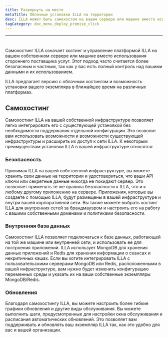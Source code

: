 ```yaml
---
title: Развернуть на месте
metaTitle: Облачные установки ILLA на территории
desc: ILLA может быть самохостом на вашем сервере или машине вместо использования стороннего провайдера услуг
tagCategory: doc_menu_deploy_premise_click
---
```


* * *

# <Heading hidden>Развернуть на месте</Heading>

Самохостинг ILLA означает хостинг и управление платформой ILLA на вашем собственном сервере или машине вместо использования стороннего поставщика услуг. Этот подход часто считается более безопасным и частным, так как у вас есть полный контроль над вашими данными и их использованием.

ILLA предлагает версию с облачным хостингом и возможность установки вашего экземпляра в ближайшее время на различных платформах.

## Самохостинг

Самохостинг ILLA на вашей собственной инфраструктуре позволяет легко интегрировать его с существующей установкой без необходимости поддержания отдельной конфигурации. Это позволит вам использовать возможности и возможности существующей инфраструктуры и расширить их доступ к сети ILLA. К некоторым преимуществам установки ILLA в вашей инфраструктуре относятся:

### Безопасность

Принимая ILLA на вашей собственной инфраструктуре, вы можете хранить свои данные на территории и удостовериться, что ваши API ключи или секретные данные никогда не покидают сервер. Это позволяет применять те же правила безопасности к ILLA, что и к любому другому приложению на сервере. Приложения, которые вы создаете с помощью ILLA, будут размещены в вашей инфраструктуре и внутри вашей корпоративной сети. Вы также можете выбрать хостинг ILLA для внутренних сетей за брандмауэром и настроить его на работу с вашими собственными доменами и политиками безопасности.

### Внутренняя база данных

Самохостинг ILLA позволяет подключаться к базе данных, работающей на той же машине или внутренней сети, и использовать ее для построения приложений. ILLA использует MongoDB для хранения данных приложений и Redis для хранения информации о сеансах и некритичных кэшах. Если вы хотите интегрировать ILLA с пользовательскими серверами MongoDB или Redis, расположенными в вашей инфраструктуре, вам нужно будет изменить конфигурацию переменных среды и указать их на ваши собственные экземпляры MongoDB/Redis.

### Обновления

Благодаря самохостингу ILLA, вы можете настроить более гибкие графики обновлений и другие виды обслуживания. Вы можете выполнить шаги, предусмотренные для настройки окна обслуживания и расписания автоматических обновлений. Это позволяет вам поддерживать и обновлять ваш экземпляр ILLA так, как это удобно для вас и вашей организации.
